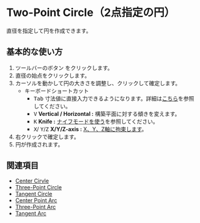 
# Two-Point Circle（2点指定の円）

<Reference shortcut='' command='Two-Point Circle' button='ツールバー' />

直径を指定して円を作成できます。

## 基本的な使い方

1. ツールバーのボタン <ButtonIcon type="button-two-point-circle" /> をクリックします。
2. 直径の始点をクリックします。
3. カーソルを動かして円の大きさを調整し、クリックして確定します。
   - <Kst>キーボードショートカット</Kst>
      - <kbd>Tab</kbd> 寸法値に直接入力できるようになります。詳細は[こちら](./sketching-essentials#specify-dimensions-numerically)を参照してください。
      - <kbd>V</kbd> **Vertical / Horizontal :** 構築平面に対する傾きを変えます。
      - <kbd>K</kbd> **Knife :** [ナイフモードを使う](./sketching-essentials#use-knife-mode)を参照してください。
      - <kbd>X</kbd>/ <kbd>Y</kbd>/<kbd>Z</kbd> **X/Y/Z-axis :** [X、Y、Z軸に拘束します](./sketching-essentials#constrain-to-an-axis)。
4. 右クリックで確定します。
5. 円が作成されます。

<VideoPlayer fileName="two-point-circle"/>

## 関連項目
- [Center Cirvle](./center-circle)
- [Three-Point Circle](./three-point-circle)
- [Tangent Circle](./tangent-circle)
- [Center Point Arc](./center-point-arc)
- [Three-Point Arc](./three-point-arc)
- [Tangent Arc](./tangent-arc)